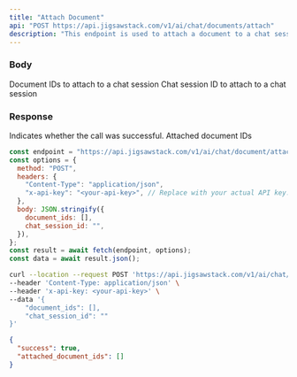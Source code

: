```yaml
---
title: "Attach Document"
api: "POST https://api.jigsawstack.com/v1/ai/chat/documents/attach"
description: "This endpoint is used to attach a document to a chat session."
---
```


### Body

<ParamField body="document_ids" type="array<string>">
  Document IDs to attach to a chat session
</ParamField>

<ParamField body="chat_session_id" type="string">
  Chat session ID to attach to a chat session
</ParamField>

<Snippet file="header.mdx" />

### Response

<ResponseField name="success" type="boolean">
  Indicates whether the call was successful.
</ResponseField>

<ResponseField name="attached_document_ids" type="string">
  Attached document IDs
</ResponseField>

<RequestExample>

```javascript Node.js
const endpoint = "https://api.jigsawstack.com/v1/ai/chat/document/attach";
const options = {
  method: "POST",
  headers: {
    "Content-Type": "application/json",
    "x-api-key": "<your-api-key>", // Replace with your actual API key.
  },
  body: JSON.stringify({
    document_ids: [],
    chat_session_id: "",
  }),
};
const result = await fetch(endpoint, options);
const data = await result.json();
```

```bash cURL
curl --location --request POST 'https://api.jigsawstack.com/v1/ai/chat/documents/attach' \
--header 'Content-Type: application/json' \
--header 'x-api-key: <your-api-key>' \
--data '{
    "document_ids": [],
    "chat_session_id": ""
}'
```

</RequestExample>

<ResponseExample>

```json Response
{
  "success": true,
  "attached_document_ids": []
}
```

</ResponseExample>
